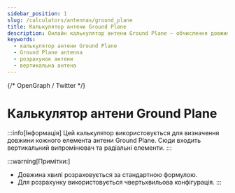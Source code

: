 ```yaml
---
sidebar_position: 1
slug: /calculators/antennas/ground_plane
title: Калькулятор антени Ground Plane
description: Онлайн калькулятор антени Ground Plane — обчислення довжини випромінювача та радіальних елементів.
keywords:
  - калькулятор антени Ground Plane
  - Ground Plane antenna
  - розрахунок антени
  - вертикальна антена
---
```


<Head>
  <meta name="viewport" content="width=device-width, initial-scale=1.0" />
  <script type="application/ld+json">
  {`
    {
      "@context": "https://schema.org",
      "@type": "WebApplication",
      "name": "Калькулятор антени Ground Plane",
      "url": "https://cyberdev.space/radio/calculators/antennas/ground_plane",
      "applicationCategory": "CalculatorApplication",
      "operatingSystem": "Any",
      "description": "Онлайн калькулятор антени Ground Plane — розрахунок довжини випромінювача та радіальних елементів.",
      "inLanguage": "uk",
      "publisher": {
        "@type": "Organization",
        "name": "CyberDevSpace",
        "url": "https://cyberdev.space"
      }
    }
  `}
  </script>
    {/* OpenGraph / Twitter */}
    <meta property="og:title" content="Калькулятор антени Ground Plane" />
    <meta property="og:description" content="Розрахунок антени Ground Plane — довжини випромінювача та радіальних елементів." />
    <meta property="og:type" content="website" />
    <meta property="og:url" content="https://cyberdev.space/radio/calculators/antennas/ground_plane" />
    <meta property="og:image" content={AntennaImage} />
    <meta name="twitter:card" content="summary_large_image" />
</Head>

# Калькулятор антени Ground Plane

:::info[Інформація]
Цей калькулятор використовується для визначення довжини кожного елемента антени Ground Plane.
Сюди входить вертикальний випромінювач та радіальні елементи.
:::

<Calculator />

:::warning[Примітки:]
- Довжина хвилі розраховується за стандартною формулою.
- Для розрахунку використовується чвертьхвильова конфігурація.
:::
